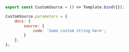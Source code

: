 ```js

export const CustomSource = () => Template.bind({});

CustomSource.parameters = {
    docs: { 
        source: { 
            code: 'Some custom string here';  
        }    
    },
};
```